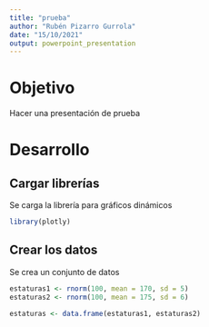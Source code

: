 ---
title: "prueba"
author: "Rubén Pizarro Gurrola"
date: "15/10/2021"
output: powerpoint_presentation
---

# Objetivo

Hacer una presentación de prueba

# Desarrollo

## Cargar librerías

Se carga la librería para gráficos dinámicos
```{r message=FALSE, warning=FALSE, paged.print=FALSE}

library(plotly)

```

## Crear los datos
Se crea un conjunto de datos

```{r}
estaturas1 <- rnorm(100, mean = 170, sd = 5)
estaturas2 <- rnorm(100, mean = 175, sd = 6)

estaturas <- data.frame(estaturas1, estaturas2)
```

